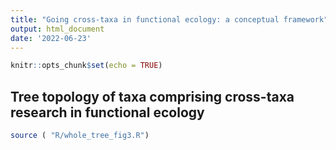 ```yaml
---
title: "Going cross-taxa in functional ecology: a conceptual framework"
output: html_document
date: '2022-06-23'
---
```



<!-- README.md is generated from README.Rmd. Please edit that file -->

<!-- badges: start -->
<!-- badges: end -->


```r
knitr::opts_chunk$set(echo = TRUE)
```

## Tree topology of taxa comprising cross-taxa research in functional ecology


```r

source ( "R/whole_tree_fig3.R")


```

